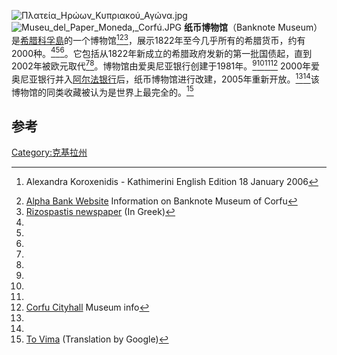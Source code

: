 [[File:Πλατεία_Ηρώων_Κυπριακού_Αγώνα.jpg|thumb]]
[[File:Museu_del_Paper_Moneda,_Corfú.JPG|thumb]]
'''纸币博物馆'''（Banknote Museum）是[[希腊|希腊]][[科孚島|科孚島]]的一个博物馆<ref name="ekathimerini">{{Cite web |url=http://www.ekathimerini.com/4dcgi/news/civ__1283599KathiLev%26xml/%26aspKath/civ.asp?fdate=18%2F01%2F2006 |title=A history of Greece’s banknotes |access-date=2017-07-16 |archive-date=2007-02-27 |archive-url=https://web.archive.org/web/20070227045314/http://www.ekathimerini.com/4dcgi/news/civ__1283599KathiLev%26xml/%26aspKath/civ.asp?fdate=18%2F01%2F2006 |dead-url=no }}  {{webarchive|url=https://web.archive.org/web/20070227045314/http://www.ekathimerini.com/4dcgi/news/civ__1283599KathiLev%26xml/%26aspKath/civ.asp?fdate=18%2F01%2F2006 |date=2007-02-27 |__FORMAT__={key}={value}  }} Alexandra Koroxenidis - Kathimerini English Edition 18 January 2006</ref><ref name="Alpha Bank">[http://www.alpha.gr/page/default.asp?la=2&id=689 Alpha Bank Website] {{Wayback|url=http://www.alpha.gr/page/default.asp?la=2&id=689 |date=20180609132418 }} Information on Banknote Museum of Corfu</ref><ref name="Rizo">[http://www2.rizospastis.gr/story.do?id=3028780&publDate=23/9/2005 Rizospastis newspaper] {{Wayback|url=http://www2.rizospastis.gr/story.do?id=3028780&publDate=23%2F9%2F2005 |date=20120209074602 }} (In Greek)</ref>，展示1822年至今几乎所有的希腊货币，约有2000种。<ref name="ekathimerini"/><ref name="Alpha Bank"/><ref name="To Vima"/>。它包括从1822年新成立的希腊政府发新的第一批国债起，直到2002年被欧元取代<ref name="ekathimerini"/><ref name="Rizo"/>。博物馆由爱奥尼亚银行创建于1981年。<ref name="ekathimerini"/><ref name="Alpha Bank"/><ref name="To Vima"/><ref name="City hall">[http://www.corfu.gr/en/tourism/museums.htm Corfu Cityhall] {{webarchive |url=https://web.archive.org/web/20080106230657/http://www.corfu.gr/en/tourism/museums.htm |date=January 6, 2008 }} Museum info</ref> 2000年爱奥尼亚银行并入[[阿尔法银行|阿尔法银行]]后，纸币博物馆进行改建，2005年重新开放。<ref name="ekathimerini"/><ref name="Alpha Bank"/>该博物馆的同类收藏被认为是世界上最完全的。<ref name="To Vima">[https://translate.google.com/translate?hl=en&sl=el&u=http://tovima.dolnet.gr/print_article.php%3Fe%3DB%26f%3D12519%26m%3DD04%26aa%3D1 To Vima] {{Wayback|url=https://translate.google.com/translate?hl=en&sl=el&u=http%3A%2F%2Ftovima.dolnet.gr%2Fprint_article.php%3Fe%3DB%26f%3D12519%26m%3DD04%26aa%3D1 |date=20121106033040 }} (Translation by Google)</ref>

== 参考 ==
{{reflist}}
{{coord|39|37|29|N|19|55|21|E|source:kolossus-eswiki|display=title}}
[[Category:克基拉州|Category:克基拉州]]
